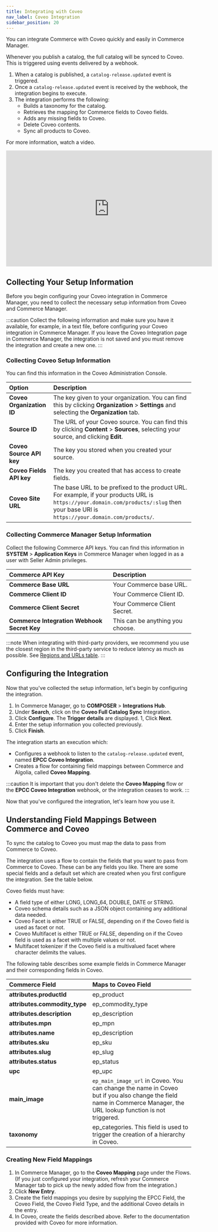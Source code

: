 ```yaml
---
title: Integrating with Coveo
nav_label: Coveo Integration
sidebar_position: 20
---
```


You can integrate Commerce with Coveo quickly and easily in Commerce Manager.

Whenever you publish a catalog, the full catalog will be synced to Coveo. This is triggered using events delivered by a webhook.

1. When a catalog is published, a `catalog-release.updated` event is triggered.
1. Once a `catalog-release.updated` event is received by the webhook, the integration begins to execute.
1. The integration performs the following:
    - Builds a taxonomy for the catalog.
    - Retrieves the mapping for Commerce fields to Coveo fields.
    - Adds any missing fields to Coveo.
    - Delete Coveo contents.
    - Sync all products to Coveo.

For more information, watch a video.

<iframe width="560" height="315" src="https://www.youtube.com/embed/pqtwtFSJ8jM" title="Integrating with Coveo" frameborder="0" allow="accelerometer; autoplay; clipboard-write; encrypted-media; gyroscope; picture-in-picture; web-share" referrerpolicy="strict-origin-when-cross-origin" allowfullscreen></iframe>

## Collecting Your Setup Information

Before you begin configuring your Coveo integration in Commerce Manager, you need to collect the necessary setup information from Coveo and Commerce Manager.

:::caution
Collect the following information and make sure you have it available, for example, in a text file, before configuring your Coveo integration in Commerce Manager. If you leave the Coveo Integration page in Commerce Manager, the integration is not saved and you must remove the integration and create a new one.
:::

### Collecting Coveo Setup Information

You can find this information in the Coveo Administration Console.

| Option                    | Description                                      |
|:--------------------------|:-------------------------------------------------|
| **Coveo Organization ID** | The key given to your organization. You can find this by clicking **Organization** > **Settings** and selecting the **Organization** tab. |
| **Source ID**             | The URL of your Coveo source. You can find this by clicking **Content** > **Sources**, selecting your source, and clicking **Edit**. |
| **Coveo Source API key**  | The key you stored when you created your source. |
| **Coveo Fields API key**  | The key you created that has access to create fields. |
| **Coveo Site URL**        | The base URL to be prefixed to the product URL. For example, if your products URL is `https://your.domain.com/products/:slug` then your base URl is `https://your.domain.com/products/`. |

### Collecting Commerce Manager Setup Information

Collect the following Commerce API keys. You can find this information in **SYSTEM** > **Application Keys** in Commerce Manager when logged in as a user with Seller Admin privileges.

| Commerce API Key                            | Description |
|:---------------------------------------------------------------|:------------|
| **Commerce Base URL**                       | Your Commerce base URL. |
| **Commerce Client ID**                      | Your Commerce Client ID. |
| **Commerce Client Secret**                  | Your Commerce Client Secret. |
| **Commerce Integration Webhook Secret Key** | This can be anything you choose. |

:::note
When integrating with third-party providers, we recommend you use the closest region in the third-party service to reduce latency as much as possible. See [Regions and URLs table](/guides/Getting-Started/elastic-path-domains#regions-and-ur-ls).
:::

## Configuring the Integration

Now that you've collected the setup information, let's begin by configuring the integration.

1. In Commerce Manager, go to **COMPOSER** > **Integrations Hub**.
1. Under **Search**, click on the **Coveo Full Catalog Sync** Integration.
1. Click **Configure**. The **Trigger details** are displayed.
1, Click **Next**.
1. Enter the setup information you collected previously.
1. Click **Finish**.

The integration starts an execution which:

- Configures a webhook to listen to the `catalog-release.updated` event, named **EPCC Coveo Integration**.
- Creates a flow for containing field mappings between Commerce and Algolia, called **Coveo Mapping**.

:::caution
It is important that you don't delete the **Coveo Mapping** flow or the **EPCC Coveo Integration** webhook, or the integration ceases to work.
:::

Now that you've configured the integration, let's learn how you use it.

## Understanding Field Mappings Between Commerce and Coveo

To sync the catalog to Coveo you must map the data to pass from Commerce to Coveo.

The integration uses a flow to contain the fields that you want to pass from Commerce to Coveo. These can be any fields you like. There are some special fields and a default set which are created when you first configure the integration. See the table below.

Coveo fields must have:

- A field type of either LONG, LONG_64, DOUBLE, DATE or STRING.
- Coveo schema details such as a JSON object containing any additional data needed.
- Coveo Facet is either TRUE or FALSE, depending on if the Coveo field is used as facet or not.
- Coveo Multifacet is either TRUE or FALSE, depending on if the Coveo field is used as a facet with multiple values or not.
- Multifacet tokenizer if the Coveo field is a multivalued facet where character delimits the values.

The following table describes some example fields in Commerce Manager and their corresponding fields in Coveo.

| Commerce Field | Maps to Coveo Field                      |
|:----------------------------------|:-----------------------------------------|
| **attributes.productId**           | ep_product                               |
| **attributes.commodity_type**         | ep_commodity_type                        |
| **attributes.description**        | ep_description                           |
| **attributes.mpn**                | ep_mpn                                   |
| **attributes.name**               | ep_description                           |
| **attributes.sku**                | ep_sku                                   |
| **attributes.slug**               | ep_slug                                  |
| **attributes.status**             | ep_status                                |
| **upc**                           | ep_upc                                   |
| **main_image**                    | `ep_main_image_url` in Coveo. You can change the name in Coveo but if you also change the field name in Commerce Manager, the URL lookup function is not triggered. |
| **taxonomy**                      | ep_categories. This field is used to trigger the creation of a hierarchy in Coveo. |

### Creating New Field Mappings

1. In Commerce Manager, go to the **Coveo Mapping** page under the Flows. (If you just configured your integration, refresh your Commerce Manager tab to pick up the newly added flow from the integration.)
1. Click **New Entry**.
1. Create the field mappings you desire by supplying the EPCC Field, the Coveo Field, the Coveo Field Type, and the additional Coveo details in the entry.
1. In Coveo, create the fields described above. Refer to the documentation provided with Coveo for more information.
